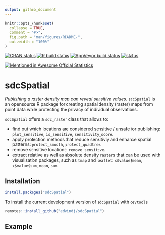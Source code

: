 ```yaml
---
output: github_document
---
```


<!-- README.md is generated from README.Rmd. Please edit that file -->

```r
knitr::opts_chunk$set(
  collapse = TRUE,
  comment = "#>",
  fig.path = "man/figures/README-",
  out.width = "100%"
)
```
[![CRAN status](https://www.r-pkg.org/badges/version/sdcSpatial)](https://cran.r-project.org/package=sdcSpatial)
[![R build status](https://github.com/edwindj/sdcSpatial/workflows/R-CMD-check/badge.svg)](https://github.com/edwindj/sdcSpatial/actions)
[![AppVeyor build status](https://ci.appveyor.com/api/projects/status/github/edwindj/sdcSpatial?branch=master&svg=true)](https://ci.appveyor.com/project/edwindj/sdcSpatial)
[![status](https://tinyverse.netlify.com/badge/sdcSpatial)](https://CRAN.R-project.org/package=sdcSpatial)

[![Mentioned in Awesome Official Statistics](https://awesome.re/mentioned-badge.svg)](http://www.awesomeofficialstatistics.org)

# sdcSpatial

_Publishing a raster density map can reveal sensitive values_.
`sdcSpatial` is an opensource R package for creating spatial density (raster) 
maps from point data while protecting the privacy of individual observations. 

`sdcSpatial` offers a `sdc_raster` class that allows to:

- find out which locations are considered sensitive / unsafe for publishing: `plot_sensitive`, `is_sensitive`, `sensitivity_score`.
- apply protection methods that reduce sensitiviy and enhance spatial patterns: `protect_smooth`, `protect_quadtree`.
- remove sensitive locations: `remove_sensitive`.
- extract relative as well as absolute density `raster`s that can be used with visualisation packages, such as `tmap` and `leaflet`: `x$value$mean`, `x$value$sum`, `mean`, `sum`.

## Installation

```r
install.packages("sdcSpatial")
```

To install the current development version of  `sdcSpatial`  with `devtools`

```r
remotes::install_github("edwindj/sdcSpatial")
```

## Example

```r
```
